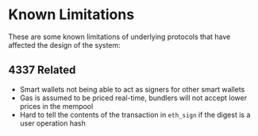# Known Limitations

These are some known limitations of underlying protocols that have affected the design of the system:

## 4337 Related

- Smart wallets not being able to act as signers for other smart wallets
- Gas is assumed to be priced real-time, bundlers will not accept lower prices in the mempool
- Hard to tell the contents of the transaction in `eth_sign` if the digest is a user operation hash
